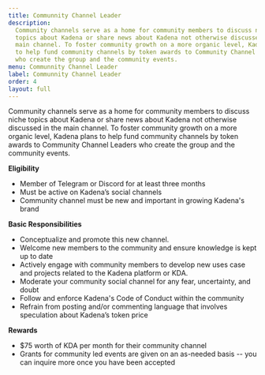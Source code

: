 ```yaml
---
title: Communnity Channel Leader
description:
  Community channels serve as a home for community members to discuss niche
  topics about Kadena or share news about Kadena not otherwise discussed in the
  main channel. To foster community growth on a more organic level, Kadena plans
  to help fund community channels by token awards to Community Channel Leaders
  who create the group and the community events.
menu: Communnity Channel Leader
label: Communnity Channel Leader
order: 4
layout: full
---
```


Community channels serve as a home for community members to discuss niche topics
about Kadena or share news about Kadena not otherwise discussed in the main
channel. To foster community growth on a more organic level, Kadena plans to
help fund community channels by token awards to Community Channel Leaders who
create the group and the community events.

**Eligibility**

- Member of Telegram or Discord for at least three months
- Must be active on Kadena’s social channels
- Community channel must be new and important in growing Kadena's brand

**Basic Responsibilities**

- Conceptualize and promote this new channel.
- Welcome new members to the community and ensure knowledge is kept up to date
- Actively engage with community members to develop new uses case and projects
  related to the Kadena platform or KDA.
- Moderate your community social channel for any fear, uncertainty, and doubt
- Follow and enforce Kadena's Code of Conduct within the community
- Refrain from posting and/or commenting language that involves speculation
  about Kadena’s token price

**Rewards**

- $75 worth of KDA per month for their community channel
- Grants for community led events are given on an as-needed basis -- you can
  inquire more once you have been accepted

